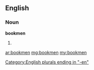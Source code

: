 ==English==
===Noun===
'''bookmen'''
# {{plural of|[[bookman]]}}

[[Category:English plurals ending in "-en"]]

[[ar:bookmen]]
[[mg:bookmen]]
[[my:bookmen]]
